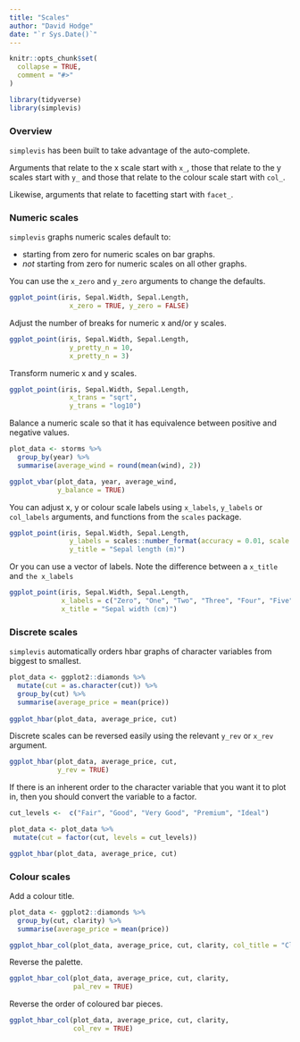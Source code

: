 ```yaml
---
title: "Scales"
author: "David Hodge"
date: "`r Sys.Date()`"
---
```


```r
knitr::opts_chunk$set(
  collapse = TRUE,
  comment = "#>"
)
```

```r
library(tidyverse)
library(simplevis)
```

### Overview

`simplevis` has been built to take advantage of the auto-complete. 

Arguments that relate to the x scale start with `x_`, those that relate to the y scales start with `y_` and those that relate to the colour scale start with `col_`.

Likewise, arguments that relate to facetting start with `facet_`.

### Numeric scales

`simplevis` graphs numeric scales default to:

* starting from zero for numeric scales on bar graphs. 
* <i>not</i> starting from zero for numeric scales on all other graphs. 

You can use the `x_zero` and `y_zero` arguments to change the defaults.

```r
ggplot_point(iris, Sepal.Width, Sepal.Length,
               x_zero = TRUE, y_zero = FALSE)

```

Adjust the number of breaks for numeric x and/or y scales.

```r
ggplot_point(iris, Sepal.Width, Sepal.Length, 
               y_pretty_n = 10,
               x_pretty_n = 3)
```

Transform numeric x and y scales.

```r
ggplot_point(iris, Sepal.Width, Sepal.Length,
               x_trans = "sqrt", 
               y_trans = "log10")
```

Balance a numeric scale so that it has equivalence between positive and negative values.

```r
plot_data <- storms %>%
  group_by(year) %>%
  summarise(average_wind = round(mean(wind), 2)) 

ggplot_vbar(plot_data, year, average_wind,
            y_balance = TRUE)
```

You can adjust x, y or colour scale labels using `x_labels`, `y_labels` or `col_labels` arguments, and functions from the `scales` package. 

```r
ggplot_point(iris, Sepal.Width, Sepal.Length,
               y_labels = scales::number_format(accuracy = 0.01, scale = 1/100),
               y_title = "Sepal length (m)")
```

Or you can use a vector of labels. Note the difference between a `x_title` and `the x_labels`

```r
ggplot_point(iris, Sepal.Width, Sepal.Length,
             x_labels = c("Zero", "One", "Two", "Three", "Four", "Five"), 
             x_title = "Sepal width (cm)")
```

### Discrete scales

`simplevis` automatically orders hbar graphs of character variables from biggest to smallest.

```r
plot_data <- ggplot2::diamonds %>%
  mutate(cut = as.character(cut)) %>% 
  group_by(cut) %>%
  summarise(average_price = mean(price)) 
  
ggplot_hbar(plot_data, average_price, cut)

```

Discrete scales can be reversed easily using the relevant `y_rev` or `x_rev` argument. 

```r
ggplot_hbar(plot_data, average_price, cut,
            y_rev = TRUE)
```

If there is an inherent order to the character variable that you want it to plot in, then you should convert the variable to a factor. 

```r
cut_levels <-  c("Fair", "Good", "Very Good", "Premium", "Ideal")

plot_data <- plot_data %>% 
 mutate(cut = factor(cut, levels = cut_levels)) 

ggplot_hbar(plot_data, average_price, cut)
```

### Colour scales

Add a colour title.

```r
plot_data <- ggplot2::diamonds %>%
  group_by(cut, clarity) %>%
  summarise(average_price = mean(price))

ggplot_hbar_col(plot_data, average_price, cut, clarity, col_title = "Clarity")

```

Reverse the palette.

```r
ggplot_hbar_col(plot_data, average_price, cut, clarity,
                pal_rev = TRUE)

```

Reverse the order of coloured bar pieces.

```r
ggplot_hbar_col(plot_data, average_price, cut, clarity,
                col_rev = TRUE)

```


